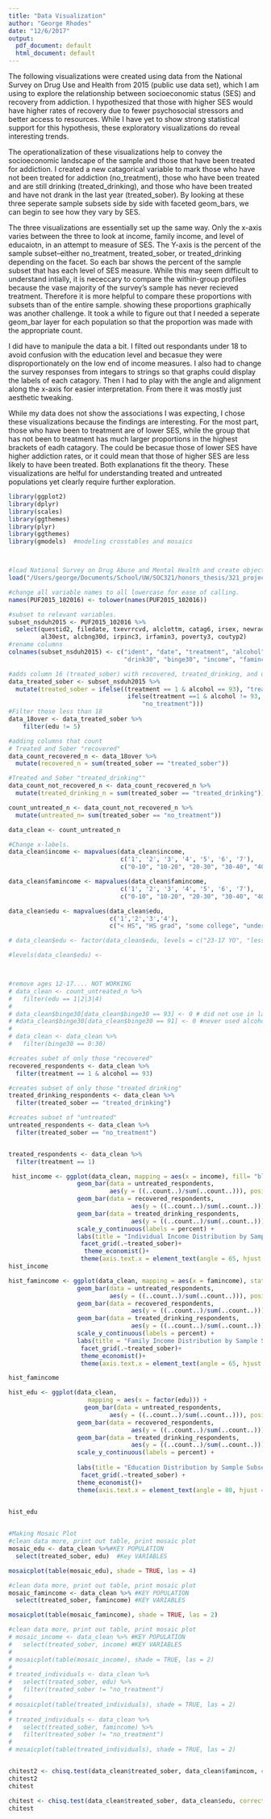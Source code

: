 ```yaml
---
title: "Data Visualization"
author: "George Rhodes"
date: "12/6/2017"
output:
  pdf_document: default
  html_document: default
---
```



The following visualizations were created using data from the National Survey on Drug Use and Health from 2015 (public use data set), which I am using to explore the relationship between socioeconomic status (SES) and recovery from addiction. I hypothesized that those with higher SES would have higher rates of recovery due to fewer psychosocial stressors and better access to resources. While I have yet to show strong statistical support for this hypothesis, these exploratory visualizations do reveal interesting trends. 

The operationalization of these visualizations help to convey the socioeconomic landscape of the sample and those that have been treated for addiction. I created a new catagorical variable to mark those who have not been treated for addiction (no_treatment), those who have been treated and are still drinking (treated_drinking), and those who have been treated and have not drank in the last year (treated_sober). By looking at these three seperate sample subsets side by side with faceted geom_bars, we can begin to see how they vary by SES. 

The three visualizations are essentially set up the same way. Only the x-axis varies between the three to look at income, family income, and level of educaiotn, in an attempt to measure of SES. The Y-axis is the percent of the sample subset--either no_treatment, treated_sober, or treated_drinking depending on the facet. So each bar shows the percent of the sample subset that has each level of SES measure. While this may seem difficult to understand intially, it is nececcary to compare the within-group profiles because the vase majority of the survey's sample has never recieved treatment. Therefore it is more helpful to compare these proportions with subsets than of the entire sample. showing these proportions graphically was another challenge. It took a while to figure out that I needed a seperate geom_bar layer for each population so that the proportion was made with the appropriate count. 

I did have to manipule the data a bit.  I filted out respondants under 18 to avoid confusion with the education level and becasue they were disproportionately on the low end of income measures. I also had to change the survey responses from integars to strings so that graphs could display the labels of each catagory. Then I had to play with the angle and alignment along the x-axis for easier interpretation. From there it was mostly just aesthetic tweaking.

While my data does not show the associations I was expecting, I chose these visualizations because the findings are interesting. For the most part, those who have been to treatment are of lower SES, while the group that has not been to treatment has much larger proportions in the highest brackets of eadh catagory. The could be becasue those of lower SES have higher addiction rates, or it could mean that those of higher SES are less likely to have been treated. Both explanations fit the theory. These visualizations are helful for understanding treated and untreated populations yet clearly require further exploration. 



```r
library(ggplot2)
library(dplyr)
library(scales)
library(ggthemes)
library(plyr)
library(ggthemes)
library(gmodels)  #modeling crosstables and mosaics



#load National Survey on Drug Abuse and Mental Health and create object nsduh2015.
load("/Users/george/Documents/School/UW/SOC321/honors_thesis/321_project/NSDUH-2015-survey-data.rda")

#change all variable names to all lowercase for ease of calling.
names(PUF2015_102016) <- tolower(names(PUF2015_102016))

#subset to relevant variables. 
subset_nsduh2015 <- PUF2015_102016 %>%
  select(questid2, filedate, txevrrcvd, alclottm, catag6, irsex, newrace2, irmaritstat, eduhighcat,
         al30est, alcbng30d, irpinc3, irfamin3, poverty3, coutyp2) 
#rename columns
colnames(subset_nsduh2015) <- c("ident", "date", "treatment", "alcohol", "age", "sex", "race", "marital", "edu", 
                                "drink30", "binge30", "income", "famincome", "poverty", "countytype")

#adds column 16 (treated_sober) with recovered, treated_drinking, and untreated 
data_treated_sober <- subset_nsduh2015 %>%
  mutate(treated_sober = ifelse((treatment == 1 & alcohol == 93), "treated_sober",
                                 ifelse(treatment ==1 & alcohol != 93, "treated_drinking",
                                     "no_treatment")))
#Filter those less than 18
data_18over <- data_treated_sober %>%
    filter(edu != 5)

#adding columns that count
# Treated and Sober "recovered"
data_count_recovered_n <- data_18over %>%
  mutate(recovered_n = sum(treated_sober == "treated_sober"))

#Treated and Sober "treated_drinking""
data_count_not_recovered_n <- data_count_recovered_n %>%
  mutate(treated_drinking_n = sum(treated_sober == "treated_drinking"))

count_untreated_n <- data_count_not_recovered_n %>%
  mutate(untreated_n= sum(treated_sober == "no_treatment"))

data_clean <- count_untreated_n 

#Change x-labels. 
data_clean$income <- mapvalues(data_clean$income,
                               c('1', '2', '3', '4', '5', '6', '7'),
                               c("0-10", "10-20", "20-30", "30-40", "40-50","50-75", "75+"))

data_clean$famincome <- mapvalues(data_clean$famincome,
                               c('1', '2', '3', '4', '5', '6', '7'),
                               c("0-10", "10-20", "20-30", "30-40", "40-50","50-75", "75+"))

data_clean$edu <- mapvalues(data_clean$edu,
                            c('1','2','3','4'),
                            c("< HS", "HS grad", "some college", "undergrad degree"))

# data_clean$edu <- factor(data_clean$edu, levels = c("23-17 YO", "less than HS", "HS grad", "some college", "college grad"))

#levels(data_clean$edu) <- 



#remove ages 12-17.... NOT WORKING
# data_clean <- count_untreated_n %>%
#   filter(edu == 1|2|3|4)
# 
# data_clean$binge30[data_clean$binge30 == 93] <- 0 # did not use in last 30
# #data_clean$binge30[data_clean$binge30 == 91] <- 0 #never used alcohol
# 
# data_clean <- data_clean %>%
#   filter(binge30 == 0:30)

#creates subet of only those "recovered"
recovered_respondents <- data_clean %>%
  filter(treatment == 1 & alcohol == 93)

#creates subset of only those "treated drinking"
treated_drinking_respondents <- data_clean %>%
  filter(treated_sober == "treated_drinking")

#creates subset of "untreated"
untreated_respondents <- data_clean %>%
  filter(treated_sober == "no_treatment")


treated_respondents <- data_clean %>%
  filter(treatment == 1)

 hist_income <- ggplot(data_clean, mapping = aes(x = income), fill= "blue", stat = "count") +
                   geom_bar(data = untreated_respondents,
                            aes(y = ((..count..)/sum(..count..))), position = "dodge", fill = "red") +
                   geom_bar(data = recovered_respondents,
                                  aes(y = ((..count..)/sum(..count..))), position = "dodge", fill = "blue") +
                   geom_bar(data = treated_drinking_respondents,
                                  aes(y = ((..count..)/sum(..count..))), position = "dodge", fill = "purple") +
                   scale_y_continuous(labels = percent) +
                   labs(title = "Individual Income Distribution by Sample Subset (18 and older)", x = "Annual Income($1000's)", y = "Percent of Adults 18+ in Income Bracket") +
                    facet_grid(.~treated_sober)+
                     theme_economist()+
                    theme(axis.text.x = element_text(angle = 65, hjust = 0, vjust = 0), axis.title.x = element_text(vjust = -.25))
hist_income

hist_famincome <- ggplot(data_clean, mapping = aes(x = famincome), stat = "count") +
                   geom_bar(data = untreated_respondents, 
                            aes(y = ((..count..)/sum(..count..))), position = "dodge", fill = "red") +
                   geom_bar(data = recovered_respondents, 
                                  aes(y = ((..count..)/sum(..count..))), position = "dodge", fill = "blue") +
                   geom_bar(data = treated_drinking_respondents, 
                                  aes(y = ((..count..)/sum(..count..))), position = "dodge", fill = "purple") +
                   scale_y_continuous(labels = percent) +
                   labs(title = "Family Income Distribution by Sample Subset (18 and older)", x = "Annual Income($1000's)", y = "Percent of Adults 18+ in Income Bracket") +
                    facet_grid(.~treated_sober)+
                    theme_economist()+
                    theme(axis.text.x = element_text(angle = 65, hjust = 0, vjust = 0), axis.title.x = element_text(vjust = -.25))

hist_famincome

hist_edu <- ggplot(data_clean, 
                      mapping = aes(x = factor(edu))) +
                     geom_bar(data = untreated_respondents, 
                            aes(y = ((..count..)/sum(..count..))), position = "dodge", fill = "red") +
                   geom_bar(data = recovered_respondents, 
                                  aes(y = ((..count..)/sum(..count..))), position = "dodge", fill = "blue") +
                   geom_bar(data = treated_drinking_respondents, 
                                  aes(y = ((..count..)/sum(..count..))), position = "dodge", fill = "purple")+
                   scale_y_continuous(labels = percent) +
  
                   labs(title = "Education Distribution by Sample Subset (18 and older)", x = "Highest Level of Education Completed", y = "Percent of Population in Education Level") +
                    facet_grid(.~treated_sober) +
                   theme_economist()+
                   theme(axis.text.x = element_text(angle = 80, hjust = .4, vjust = .45))
                  

hist_edu


#Making Mosaic Plot
#clean data more, print out table, print mosaic plot
mosaic_edu <- data_clean %>%#KEY POPULATION
  select(treated_sober, edu)  #Key VARIABLES

mosaicplot(table(mosaic_edu), shade = TRUE, las = 4)

#clean data more, print out table, print mosaic plot
mosaic_famincome <- data_clean %>% #KEY POPULATION
  select(treated_sober, famincome) #KEY VARIABLES

mosaicplot(table(mosaic_famincome), shade = TRUE, las = 2)

#clean data more, print out table, print mosaic plot
# mosaic_income <- data_clean %>% #KEY POPULATION
#   select(treated_sober, income) #KEY VARIABLES
# 
# mosaicplot(table(mosaic_income), shade = TRUE, las = 2)
# 
# treated_individuals <- data_clean %>%
#   select(treated_sober, edu) %>%
#   filter(treated_sober != "no_treatment")
# 
# mosaicplot(table(treated_individuals), shade = TRUE, las = 2)
# 
# treated_individuals <- data_clean %>%
#   select(treated_sober, famincome) %>%
#   filter(treated_sober != "no_treatment")
# 
# mosaicplot(table(treated_individuals), shade = TRUE, las = 2)


chitest2 <- chisq.test(data_clean$treated_sober, data_clean$famincom, correct=FALSE)
chitest2
chitest

chitest <- chisq.test(data_clean$treated_sober, data_clean$edu, correct=FALSE)
chitest

```
